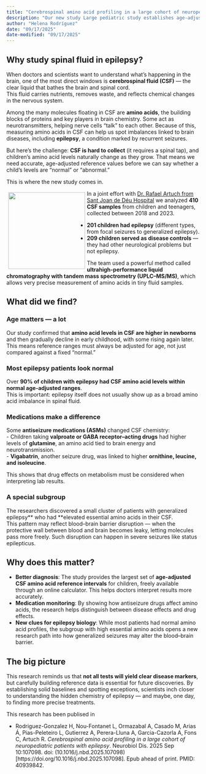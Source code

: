 ---
title: "Cerebrospinal amino acid profiling in a large cohort of neuropediatric patients with epilepsy"
description: "Our new study Large pediatric study establishes age-adjusted CSF amino acid reference ranges, revealing mostly normal profiles in epilepsy but highlighting glutamine and essential amino acid changes linked to medications and generalized seizures"
author: "Helena Rodríguez"
date: "09/17/2025"
date-modified: "09/17/2025"
---





## Why study spinal fluid in epilepsy?

When doctors and scientists want to understand what’s happening in the brain, one of the most direct windows is **cerebrospinal fluid (CSF)** — the clear liquid that bathes the brain and spinal cord.  
This fluid carries nutrients, removes waste, and reflects chemical changes in the nervous system.  

Among the many molecules floating in CSF are **amino acids**, the building blocks of proteins and key players in brain chemistry. Some act as neurotransmitters, helping nerve cells “talk” to each other. Because of this, measuring amino acids in CSF can help us spot imbalances linked to brain diseases, including **epilepsy**, a condition marked by recurrent seizures.  

But here’s the challenge: **CSF is hard to collect** (it requires a spinal tap), and children’s amino acid levels naturally change as they grow. That means we need accurate, age-adjusted reference values before we can say whether a child’s levels are “normal” or “abnormal.”  

This is where the new study comes in.  



::: img-float
![](web.png){style="float: left; margin: 5px; width: 200px;"}
:::


In a joint effort with [Dr. Rafael Artuch from Sant Joan de Déu Hospital](https://www.sjdhospitalbarcelona.org/ca/especialistes/rafael-artuch-iriberri) we analyzed **410 CSF samples** from children and teenagers, collected between 2018 and 2023.  

- **201 children had epilepsy** (different types, from focal seizures to generalized epilepsy).  
- **209 children served as disease controls** — they had other neurological problems but not epilepsy.  

The team used a powerful method called **ultrahigh-performance liquid chromatography with tandem mass spectrometry (UPLC–MS/MS)**, which allows very precise measurement of amino acids in tiny fluid samples.  


## What did we find?

### Age matters — a lot  
Our study confirmed that **amino acid levels in CSF are higher in newborns** and then gradually decline in early childhood, with some rising again later. This means reference ranges must always be adjusted for age, not just compared against a fixed “normal.”  

### Most epilepsy patients look normal  
Over **90% of children with epilepsy had CSF amino acid levels within normal age-adjusted ranges**.  
This is important: epilepsy itself does not usually show up as a broad amino acid imbalance in spinal fluid.  

### Medications make a difference  
Some **antiseizure medications (ASMs)** changed CSF chemistry:  
- Children taking **valproate or GABA receptor–acting drugs** had higher levels of **glutamine**, an amino acid tied to brain energy and neurotransmission.  
- **Vigabatrin**, another seizure drug, was linked to higher **ornithine, leucine, and isoleucine**.  

This shows that drug effects on metabolism must be considered when interpreting lab results.  

### A special subgroup  
The researchers discovered a small cluster of patients with generalized epilepsy** who had **elevated essential amino acids in their CSF.  
This pattern may reflect blood–brain barrier disruption — when the protective wall between blood and brain becomes leaky, letting molecules pass more freely. Such disruption can happen in severe seizures like status epilepticus.  



## Why does this matter?

- **Better diagnosis**: The study provides the largest set of **age-adjusted CSF amino acid reference intervals** for children, freely available through an online calculator. This helps doctors interpret results more accurately.  
- **Medication monitoring**: By showing how antiseizure drugs affect amino acids, the research helps distinguish between disease effects and drug effects.  
- **New clues for epilepsy biology**: While most patients had normal amino acid profiles, the subgroup with high essential amino acids opens a new research path into how generalized seizures may alter the blood–brain barrier.  


## The big picture

This research reminds us that **not all tests will yield clear disease markers**, but carefully building reference data is essential for future discoveries. By establishing solid baselines and spotting exceptions, scientists inch closer to understanding the hidden chemistry of epilepsy — and maybe, one day, to finding more precise treatments.  

This research has been publised in 

- Rodriguez-Gonzalez H, Nou-Fontanet L, Ormazabal A, Casado M, Arias Á, Pias-Peleteiro L, Gutierrez A, Perera-Lluna A, Garcia-Cazorla A, Fons C, Artuch R. *Cerebrospinal amino acid profiling in a large cohort of neuropediatric patients with epilepsy*. Neurobiol Dis. 2025 Sep 10:107098. doi: (10.1016/j.nbd.2025.107098)[https://doi.org/10.1016/j.nbd.2025.107098]. Epub ahead of print. PMID: 40939842. 
